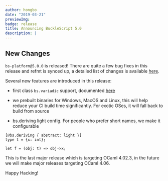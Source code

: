 ```yaml
---
author: hongbo
date: "2019-03-21"
previewImg:
badge: release
title: Announcing BuckleScript 5.0
description: |
---
```


## New Changes

`bs-platform@5.0.0` is released! There are quite a few bug fixes in this
release  and refmt is synced up, a detailed list of changes is available
[here](https://github.com/BuckleScript/bucklescript/blob/master/Changes.md#500).


Several new features are introduced in this release:

- first class `bs.variadic` support, documented
  [here](/blog/feature-preview-variadic)

- we prebuilt binaries for Windows, MacOS and Linux, this will help reduce your
  CI build time significantly. For exotic OSes, it will fall back to build from
  source

- bs.deriving light config. For people who prefer short names, we make it
  configurable

```
[@bs.deriving { abstract: light }]
type t = {x: int};

let f = (obj: t) => obj->x;
```

This is the last major release which is targeting OCaml 4.02.3, in the future
we will make major releases targeting OCaml 4.06.

Happy Hacking!
